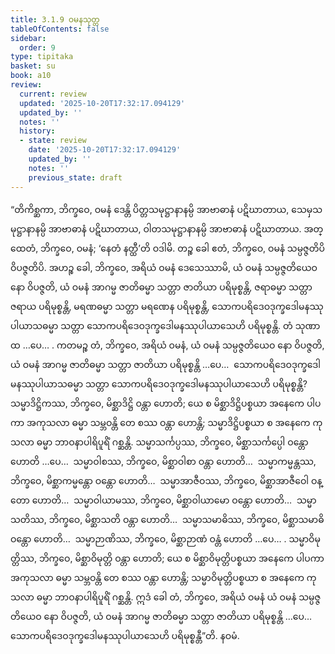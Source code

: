 ```yaml
---
title: 3.1.9 ဝမနသုတ္တ
tableOfContents: false
sidebar:
  order: 9
type: tipitaka
basket: su
book: a10
review:
  current: review
  updated: '2025-10-20T17:32:17.094129'
  updated_by: ''
  notes: ''
  history:
  - state: review
    date: '2025-10-20T17:32:17.094129'
    updated_by: ''
    notes: ''
    previous_state: draft
---
```



<DynamicBreadcrumb />


<ReviewStatus review={frontmatter.review} showDetails={true} />

<HypothesisAnnotation frontmatter={frontmatter} />

<Division number="109" book="a10" e="ch" v="17" p="434">

<Paragraph number="967" book="a10">
“တိကိစ္ဆကာ, ဘိက္ခဝေ, ဝမနံ ဒေန္တိ ပိတ္တသမုဋ္ဌာနာနမ္ပိ အာဗာဓာနံ ပဋိဃာတာယ, သေမှသမုဋ္ဌာနာနမ္ပိ အာဗာဓာနံ ပဋိဃာတာယ, ဝါတသမုဋ္ဌာနာနမ္ပိ အာဗာဓာနံ ပဋိဃာတာယ. အတ္ထေတံ, ဘိက္ခဝေ, ဝမနံ; ‘နေတံ နတ္ထီ’တိ ဝဒါမိ. တဉ္စ ခေါ ဧတံ, ဘိက္ခဝေ, ဝမနံ သမ္ပဇ္ဇတိပိ ဝိပဇ္ဇတိပိ.
</Paragraph>

<Paragraph number="968" book="a10">
အဟဉ္စ ခေါ, ဘိက္ခဝေ, အရိယံ ဝမနံ ဒေသေဿာမိ, ယံ ဝမနံ သမ္ပဇ္ဇတိယေဝ နော ဝိပဇ္ဇတိ, ယံ ဝမနံ အာဂမ္မ ဇာတိဓမ္မာ သတ္တာ ဇာတိယာ ပရိမုစ္စန္တိ, ဇရာဓမ္မာ သတ္တာ ဇရာယ ပရိမုစ္စန္တိ, မရဏဓမ္မာ သတ္တာ မရဏေန ပရိမုစ္စန္တိ, သောကပရိဒေဝဒုက္ခဒေါမနဿုပါယာသဓမ္မာ သတ္တာ သောကပရိဒေဝဒုက္ခဒေါမနဿုပါယာသေဟိ ပရိမုစ္စန္တိ. တံ သုဏာထ …ပေ… .
</Paragraph>

<Paragraph number="969" book="a10">
ကတမဉ္စ တံ, ဘိက္ခဝေ, အရိယံ ဝမနံ, ယံ ဝမနံ သမ္ပဇ္ဇတိယေဝ နော ဝိပဇ္ဇတိ, ယံ ဝမနံ အာဂမ္မ ဇာတိဓမ္မာ သတ္တာ ဇာတိယာ ပရိမုစ္စန္တိ …ပေ…  သောကပရိဒေဝဒုက္ခဒေါမနဿုပါယာသဓမ္မာ သတ္တာ သောကပရိဒေဝဒုက္ခဒေါမနဿုပါယာသေဟိ ပရိမုစ္စန္တိ?
</Paragraph>

<Paragraph number="970" book="a10">
သမ္မာဒိဋ္ဌိကဿ, ဘိက္ခဝေ, မိစ္ဆာဒိဋ္ဌိ ဝန္တာ ဟောတိ; ယေ စ မိစ္ဆာဒိဋ္ဌိပစ္စယာ အနေကေ ပါပကာ အကုသလာ ဓမ္မာ သမ္ဘဝန္တိ တေ စဿ ဝန္တာ ဟောန္တိ; သမ္မာဒိဋ္ဌိပစ္စယာ စ အနေကေ ကုသလာ ဓမ္မာ ဘာဝနာပါရိပူရိံ ဂစ္ဆန္တိ.
</Paragraph>

<Paragraph number="971" book="a10">
သမ္မာသင်္ကပ္ပဿ, ဘိက္ခဝေ, မိစ္ဆာသင်္ကပ္ပေါ ဝန္တော ဟောတိ …ပေ…  သမ္မာဝါစဿ, ဘိက္ခဝေ, မိစ္ဆာဝါစာ ဝန္တာ ဟောတိ…  သမ္မာကမ္မန္တဿ, ဘိက္ခဝေ, မိစ္ဆာကမ္မန္တော ဝန္တော ဟောတိ…  သမ္မာအာဇီဝဿ, ဘိက္ခဝေ, မိစ္ဆာအာဇီဝေါ ဝန္တော ဟောတိ…  သမ္မာဝါယာမဿ, ဘိက္ခဝေ, မိစ္ဆာဝါယာမော ဝန္တော ဟောတိ…  သမ္မာသတိဿ, ဘိက္ခဝေ, မိစ္ဆာသတိ ဝန္တာ ဟောတိ…  သမ္မာသမာဓိဿ, ဘိက္ခဝေ, မိစ္ဆာသမာဓိ ဝန္တော ဟောတိ…  သမ္မာဉာဏိဿ, ဘိက္ခဝေ, မိစ္ဆာဉာဏံ ဝန္တံ ဟောတိ …ပေ… .
</Paragraph>

<Paragraph number="972" book="a10">
သမ္မာဝိမုတ္တိဿ, ဘိက္ခဝေ, မိစ္ဆာဝိမုတ္တိ ဝန္တာ ဟောတိ; ယေ စ မိစ္ဆာဝိမုတ္တိပစ္စယာ အနေကေ ပါပကာ အကုသလာ ဓမ္မာ သမ္ဘဝန္တိ တေ စဿ ဝန္တာ ဟောန္တိ; သမ္မာဝိမုတ္တိပစ္စယာ စ အနေကေ ကုသလာ ဓမ္မာ ဘာဝနာပါရိပူရိံ ဂစ္ဆန္တိ. ဣဒံ ခေါ တံ, ဘိက္ခဝေ, အရိယံ ဝမနံ ယံ ဝမနံ သမ္ပဇ္ဇတိယေဝ နော ဝိပဇ္ဇတိ, ယံ ဝမနံ အာဂမ္မ ဇာတိဓမ္မာ သတ္တာ ဇာတိယာ ပရိမုစ္စန္တိ …ပေ…  သောကပရိဒေဝဒုက္ခဒေါမနဿုပါယာသေဟိ ပရိမုစ္စန္တီ”တိ.

</Paragraph>
</Division>

<Paragraph number="973" type="center" book="a10">
နဝမံ.
</Paragraph>